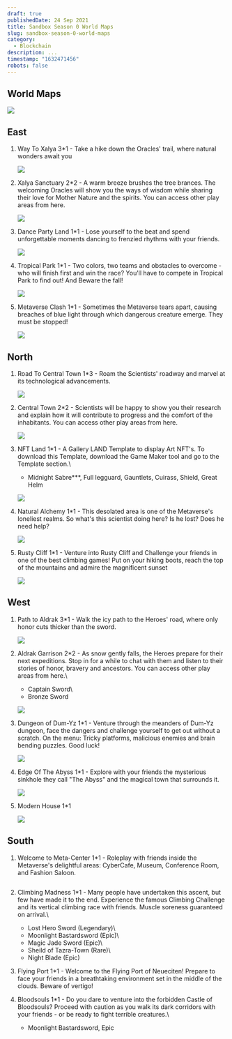 ```yaml
---
draft: true
publishedDate: 24 Sep 2021
title: Sandbox Season 0 World Maps
slug: sandbox-season-0-world-maps
category:
  - Blockchain
description: ...
timestamp: "1632471456"
robots: false
---
```

## World Maps

![](https://res.cloudinary.com/beforeifly/image/upload/v1632471632/anaecha.com/posts/sandbox-ss0-world-maps-opt_y0ydlu.jpg)

## East

1. Way To Xalya 3*1 - Take a hike down the Oracles' trail, where natural wonders await you

   ![](https://res.cloudinary.com/beforeifly/image/upload/v1632472072/anaecha.com/posts/e1_ye6vs0.png)
2. Xalya Sanctuary 2*2 - A warm breeze brushes the tree brances. The welcoming Oracles will show you the ways of wisdom while sharing their love for Mother Nature and the spirits. You can access other play areas from here.

   ![](https://res.cloudinary.com/beforeifly/image/upload/v1632472292/anaecha.com/posts/e2_lrsssi.png)
3. Dance Party Land 1*1 - Lose yourself to the beat and spend unforgettable moments dancing to frenzied rhythms with your friends.

   ![](https://res.cloudinary.com/beforeifly/image/upload/v1632472501/anaecha.com/posts/e3_m779pn.png)
4. Tropical Park 1*1 - Two colors, two teams and obstacles to overcome - who will finish first and win the race? You'll have to compete in Tropical Park to find out! And Beware the fall!

   ![](https://res.cloudinary.com/beforeifly/image/upload/v1632472732/anaecha.com/posts/e4_mydxet.png)
5. Metaverse Clash 1*1 - Sometimes the Metaverse tears apart, causing breaches of blue light through which dangerous creature emerge. They must be stopped!

   ![](https://res.cloudinary.com/beforeifly/image/upload/v1632472837/anaecha.com/posts/e5_p7p1cz.png)

## North

1. Road To Central Town 1*3 - Roam the Scientists' roadway and marvel at its technological advancements.

   ![](https://res.cloudinary.com/beforeifly/image/upload/v1632472966/anaecha.com/posts/n1_ff0kkz.png)
2. Central Town 2*2 - Scientists will be happy to show you their research and explain how it will contribute to progress and the comfort of the inhabitants. You can access other play areas from here.

   ![](https://res.cloudinary.com/beforeifly/image/upload/v1632473068/anaecha.com/posts/n2_brmssv.png)
3. NFT Land 1*1 - A Gallery LAND Template to display Art NFT's. To download this Template, download the Game Maker tool and go to the Template section.\
   - Midnight Sabre\*\**, Full legguard, Gauntlets, Cuirass, Shield, Great Helm

   ![](https://res.cloudinary.com/beforeifly/image/upload/v1632473312/anaecha.com/posts/n3_vag24f.png)
4. Natural Alchemy 1*1 - This desolated area is one of the Metaverse's loneliest realms. So what's this scientist doing here? Is he lost? Does he need help?

   ![](https://res.cloudinary.com/beforeifly/image/upload/v1632473426/anaecha.com/posts/n4_jo0j5x.png)
5. Rusty Cliff 1*1 - Venture into Rusty Cliff and Challenge your friends in one of the best climbing games! Put on your hiking boots, reach the top of the mountains and admire the magnificent sunset

   ![](https://res.cloudinary.com/beforeifly/image/upload/v1632473501/anaecha.com/posts/n5_txkbuk.png)

## West 

1. Path to Aldrak 3*1 - Walk the icy path to the Heroes' road, where only honor cuts thicker than the sword.

   ![](https://res.cloudinary.com/beforeifly/image/upload/v1632473588/anaecha.com/posts/w1_aemac4.png)
2. Aldrak Garrison 2*2 - As snow gently falls, the Heroes prepare for their next expeditions. Stop in for a while to chat with them and listen to their stories of honor, bravery and ancestors. You can access other play areas from here.\
   - Captain Sword\
   - Bronze Sword

   ![](https://res.cloudinary.com/beforeifly/image/upload/v1632473746/anaecha.com/posts/w2_xbuynx.png)
3. Dungeon of Dum-Yz 1*1 - Venture through the meanders of Dum-Yz dungeon, face the dangers and challenge yourself to get out without a scratch. On the menu: Tricky platforms, malicious enemies and brain bending puzzles. Good luck!

   ![](https://res.cloudinary.com/beforeifly/image/upload/v1632473853/anaecha.com/posts/w3_gzz6er.png)
4. Edge Of The Abyss 1*1 - Explore with your friends the mysterious sinkhole they call "The Abyss" and the magical town that surrounds it.

   ![](https://res.cloudinary.com/beforeifly/image/upload/v1632473923/anaecha.com/posts/w4_n69ueo.png)
5. Modern House 1*1

   ![](https://res.cloudinary.com/beforeifly/image/upload/v1632474018/anaecha.com/posts/w5_tnft6j.png)

## South

1. Welcome to Meta-Center 1*1 - Roleplay with friends inside the Metaverse's delightful areas: CyberCafe, Museum, Conference Room, and Fashion Saloon.

   ![]()
2. Climbing Madness 1*1 - Many people have undertaken this ascent, but few have made it to the end. Experience the famous Climbing Challenge and its vertical climbing race with friends. Muscle soreness guaranteed on arrival.\
   - Lost Hero Sword (Legendary)\
   - Moonlight Bastardsword (Epic)\
   - Magic Jade Sword (Epic)\
   - Sheild of Tazra-Town (Rare)\
   - Night Blade (Epic)
3. Flying Port 1*1 - Welcome to the Flying Port of Neueciten! Prepare to face your friends in a breathtaking environment set in the middle of the clouds. Beware of vertigo!
4. Bloodsouls 1*1 - Do you dare to venture into the forbidden Castle of Bloodsouls? Proceed with caution as you walk its dark corridors with your friends - or be ready to fight terrible creatures.\

   * Moonlight Bastardsword, Epic